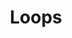 ---
id: "q_php_easy_013"
questionType: "MULTIPLE_CHOICE"
title: "Loops"
description: "Which loop is used to iterate over arrays in PHP?"
difficulty: "EASY"
category: "PHP"
options:
  - "for"
  - "while"
  - "foreach"
  - "loop"
correctAnswer: 2
---